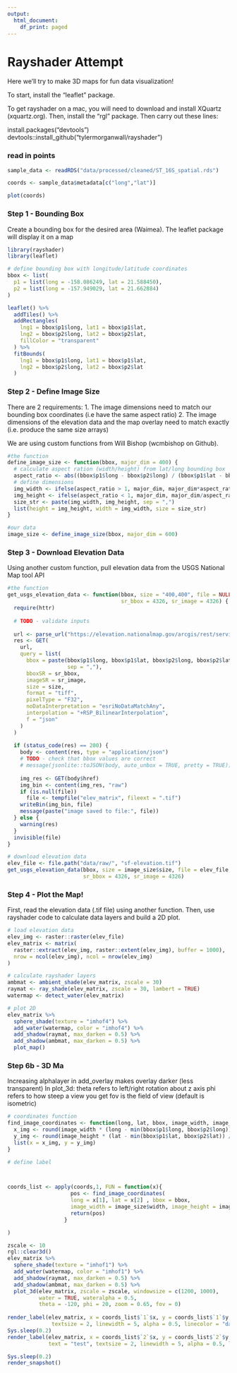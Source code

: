 ```yaml
---
output:
  html_document:
    df_print: paged
---
```


# Rayshader Attempt

Here we'll try to make 3D maps for fun data visualization!

To start, install the "leaflet" package.

To get rayshader on a mac, you will need to download and install XQuartz (xquartz.org).
Then, install the "rgl" package. Then carry out these lines:

install.packages("devtools")
devtools::install_github("tylermorganwall/rayshader")

### read in points
 
 
```r
sample_data <- readRDS("data/processed/cleaned/ST_16S_spatial.rds")

coords <- sample_data$metadata[c("long","lat")]

plot(coords)
```
 


### Step 1 - Bounding Box

Create a bounding box for the desired area (Waimea). The leaflet package will display it on a map

```r
library(rayshader)
library(leaflet)

# define bounding box with longitude/latitude coordinates
bbox <- list(
  p1 = list(long = -158.086249, lat = 21.588450),
  p2 = list(long = -157.949029, lat = 21.662884)
)

leaflet() %>%
  addTiles() %>% 
  addRectangles(
    lng1 = bbox$p1$long, lat1 = bbox$p1$lat,
    lng2 = bbox$p2$long, lat2 = bbox$p2$lat,
    fillColor = "transparent"
  ) %>%
  fitBounds(
    lng1 = bbox$p1$long, lat1 = bbox$p1$lat,
    lng2 = bbox$p2$long, lat2 = bbox$p2$lat
  )
```

### Step 2 - Define Image Size

There are 2 requirements:
1. The image dimensions need to match our bounding box coordinates (i.e have the same aspect ratio)
2. The image dimensions of the elevation data and the map overlay need to match exactly (i.e. produce the same size arrays)

We are using custom functions from Will Bishop (wcmbishop on Github).

```r
#the function
define_image_size <- function(bbox, major_dim = 400) {
  # calculate aspect ration (width/height) from lat/long bounding box
  aspect_ratio <- abs((bbox$p1$long - bbox$p2$long) / (bbox$p1$lat - bbox$p2$lat))
  # define dimensions
  img_width <- ifelse(aspect_ratio > 1, major_dim, major_dim*aspect_ratio) %>% round()
  img_height <- ifelse(aspect_ratio < 1, major_dim, major_dim/aspect_ratio) %>% round()
  size_str <- paste(img_width, img_height, sep = ",")
  list(height = img_height, width = img_width, size = size_str)
}

#our data
image_size <- define_image_size(bbox, major_dim = 600)

```

### Step 3 - Download Elevation Data

Using another custom function, pull elevation data from the USGS National Map tool API

```r
#the function
get_usgs_elevation_data <- function(bbox, size = "400,400", file = NULL, 
                                    sr_bbox = 4326, sr_image = 4326) {
  require(httr)
  
  # TODO - validate inputs
  
  url <- parse_url("https://elevation.nationalmap.gov/arcgis/rest/services/3DEPElevation/ImageServer/exportImage")
  res <- GET(
    url, 
    query = list(
      bbox = paste(bbox$p1$long, bbox$p1$lat, bbox$p2$long, bbox$p2$lat,
                   sep = ","),
      bboxSR = sr_bbox,
      imageSR = sr_image,
      size = size,
      format = "tiff",
      pixelType = "F32",
      noDataInterpretation = "esriNoDataMatchAny",
      interpolation = "+RSP_BilinearInterpolation",
      f = "json"
    )
  )
  
  if (status_code(res) == 200) {
    body <- content(res, type = "application/json")
    # TODO - check that bbox values are correct
    # message(jsonlite::toJSON(body, auto_unbox = TRUE, pretty = TRUE))
    
    img_res <- GET(body$href)
    img_bin <- content(img_res, "raw")
    if (is.null(file)) 
      file <- tempfile("elev_matrix", fileext = ".tif")
    writeBin(img_bin, file)
    message(paste("image saved to file:", file))
  } else {
    warning(res)
  }
  invisible(file)
}

# download elevation data
elev_file <- file.path("data/raw/", "sf-elevation.tif")
get_usgs_elevation_data(bbox, size = image_size$size, file = elev_file,
                        sr_bbox = 4326, sr_image = 4326)

```

### Step 4 - Plot the Map!

First, read the elevation data (.tif file) using another function.
Then, use rayshader code to calculate data layers and build a 2D plot.

```r
# load elevation data
elev_img <- raster::raster(elev_file)
elev_matrix <- matrix(
  raster::extract(elev_img, raster::extent(elev_img), buffer = 1000), 
  nrow = ncol(elev_img), ncol = nrow(elev_img)
)

# calculate rayshader layers
ambmat <- ambient_shade(elev_matrix, zscale = 30)
raymat <- ray_shade(elev_matrix, zscale = 30, lambert = TRUE)
watermap <- detect_water(elev_matrix)

# plot 2D
elev_matrix %>%
  sphere_shade(texture = "imhof4") %>%
  add_water(watermap, color = "imhof4") %>%
  add_shadow(raymat, max_darken = 0.5) %>%
  add_shadow(ambmat, max_darken = 0.5) %>%
  plot_map()


```



### Step 6b - 3D Ma

Increasing alphalayer in add_overlay makes overlay darker (less transparent)
In plot_3d:
theta refers to left/right rotation about z axis
phi refers to how steep a view you get
fov is the field of view (default is isometric)

```r
# coordinates function
find_image_coordinates <- function(long, lat, bbox, image_width, image_height) {
  x_img <- round(image_width * (long - min(bbox$p1$long, bbox$p2$long)) / abs(bbox$p1$long - bbox$p2$long))
  y_img <- round(image_height * (lat - min(bbox$p1$lat, bbox$p2$lat)) / abs(bbox$p1$lat - bbox$p2$lat))
  list(x = x_img, y = y_img)
}

# define label



coords_list <- apply(coords,1, FUN = function(x){ 
                    pos <- find_image_coordinates(
                    long = x[1], lat = x[2] , bbox = bbox,
                    image_width = image_size$width, image_height = image_size$height)
                    return(pos)
                  }

)

zscale <- 10
rgl::clear3d()
elev_matrix %>% 
  sphere_shade(texture = "imhof1") %>% 
  add_water(watermap, color = "imhof1") %>%
  add_shadow(raymat, max_darken = 0.5) %>%
  add_shadow(ambmat, max_darken = 0.5) %>%
  plot_3d(elev_matrix, zscale = zscale, windowsize = c(1200, 1000),
          water = TRUE, wateralpha = 0.5,
          theta = -120, phi = 20, zoom = 0.65, fov = 0)
 
render_label(elev_matrix, x = coords_list$`1`$x, y = coords_list$`1`$y, z = 3000, zscale = 50, text = "test",
              textsize = 2, linewidth = 5, alpha = 0.5, linecolor = "darkred")
Sys.sleep(0.2)
render_label(elev_matrix, x = coords_list$`2`$x, y = coords_list$`2`$y, z = 3000, zscale = 50,
             text = "test", textsize = 2, linewidth = 5, alpha = 0.5, linecolor = "darkred")

Sys.sleep(0.2)
render_snapshot()
```

